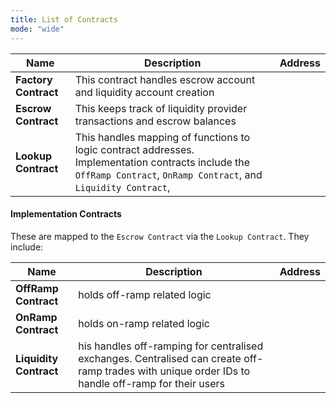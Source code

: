 ```yaml
---
title: List of Contracts
mode: "wide"
---
```


| Name            | Description                                                     | Address         |
| -------------------------| ------------------------------------------------------------------------ | -----------------------  |
| **Factory Contract**     | This contract  handles escrow account and liquidity account creation     |                          |
| **Escrow Contract**      | This keeps track of liquidity provider transactions and escrow balances  |                          |
| **Lookup Contract**      | This handles mapping of functions to logic contract addresses. Implementation contracts include the `OffRamp Contract`, `OnRamp Contract`,  and `Liquidity Contract`,        |                          |

#### Implementation Contracts

These are mapped to the `Escrow Contract` via the `Lookup Contract`. They include:

| Name            | Description                                                                                                                                 | Address         |
| -------------------------| ------------------------------------------------------------------------                                                                             | -----------------------  |
| **OffRamp Contract**     | holds off-ramp related logic                                                                                                                         |                          |
| **OnRamp Contract**     | holds on-ramp related logic                                                                                                                          |                          |
| **Liquidity Contract**   | his handles off-ramping for centralised exchanges. Centralised can create off-ramp trades with unique order IDs to handle off-ramp for their users   |                          |